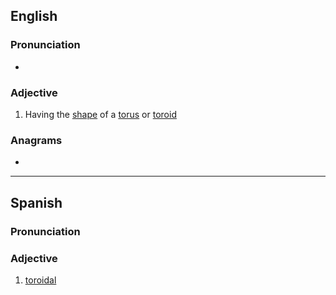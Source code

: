 ==English==

===Pronunciation===
* {{rhymes|en|ɔɪdəl}}

===Adjective===
{{en-adj}}

# Having the [[shape]] of a [[torus]] or [[toroid]]

===Anagrams===
* {{anagrams|en|a=adiloort|idolator|rotoidal}}

----

==Spanish==

===Pronunciation===
{{es-IPA}}

===Adjective===
{{es-adj}}

# [[#English|toroidal]]